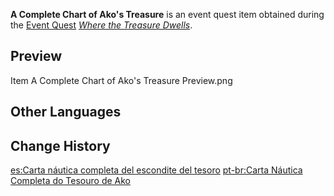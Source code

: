{{Item Infobox
|id           = 101760
|image        = Item A Complete Chart of Ako's Treasure.png
|type         = Quest Items
|group        = Event Items
|description  = A complete nautical chart pieced together after all four parts of the clue were collected, leading to the treasure hidden by Ako Domeki and company before they left this place.
|source1      = [[Where the Treasure Dwells]]
|event        = Summertime Odyssey
}}
'''A Complete Chart of Ako's Treasure''' is an event quest item obtained during the [[Event Quest]] ''[[Where the Treasure Dwells]]''.

==Preview==
<gallery>
Item A Complete Chart of Ako's Treasure Preview.png
</gallery>

==Other Languages==
{{Other Languages
|default_hidden = 1
|en      = A Complete Chart of Ako's Treasure
|zhs     = 秘宝所藏之海图・全
|zhs_rm  = Mìbǎo Suǒ Cáng zhī Hǎi Tú - Quán
|zht     = 秘寶所藏之海圖・全
|zht_rm  = Mìbǎo Suǒ Cáng zhī Hǎi Tú - Quán
|ja      = 隠されし秘宝の海図・全
|ja_rm   = Kakusareshi Hihou no Kaizu - Zen
|ko      = 보물이 숨겨진 곳의 해도・전체
|ko_rm   = Bomuri Sumgyeojin Gose Haedo - Jeonche
|es      = Carta náutica completa del escondite del tesoro
|fr      = Carte complète du trésor d'Ako
|ru      = Полная карта сокровища Ако
|th      = แผนที่เดินเรือแห่งที่ซ่อนสมบัติลับ - ฉบับสมบูรณ์
|th_rm   = Phaenthi Doen-ruea Haeng Thi Son Sombat Lap - Cha-bap Sombun
|vi      = Bản Đồ Kho Báu Bí Mật - Hoàn Chỉnh
|de      = Meereskarte des versteckten Schatzes (vollständig)
|id      = Bagan Lengkap Harta Karun Ako
|pt      = Carta Náutica Completa do Tesouro de Ako
|tr      = Ako'nun Hazinesinin Tamamlanmış Haritası
|it      = Una carta nautica completa per il tesoro di Ako
}}

==Change History==
{{Change History|2.8}}

[[es:Carta náutica completa del escondite del tesoro]]
[[pt-br:Carta Náutica Completa do Tesouro de Ako]]
